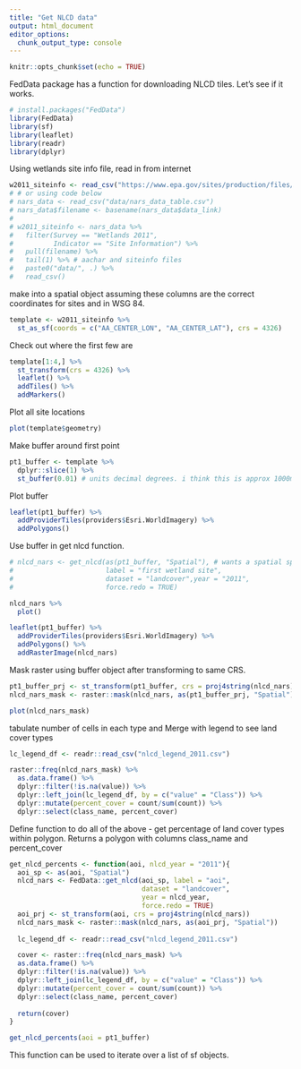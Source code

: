 ```yaml
---
title: "Get NLCD data"
output: html_document
editor_options: 
  chunk_output_type: console
---
```


```r
knitr::opts_chunk$set(echo = TRUE)
```

FedData package has a function for downloading NLCD tiles. Let's see if it works.

```r
# install.packages("FedData")
library(FedData)
library(sf)
library(leaflet)
library(readr)
library(dplyr)
```

Using wetlands site info file, read in from internet

```r
w2011_siteinfo <- read_csv("https://www.epa.gov/sites/production/files/2016-10/nwca2011_siteinfo.csv")
# # or using code below
# nars_data <- read_csv("data/nars_data_table.csv")
# nars_data$filename <- basename(nars_data$data_link)
# 
# w2011_siteinfo <- nars_data %>% 
#   filter(Survey == "Wetlands 2011",
#          Indicator == "Site Information") %>%
#   pull(filename) %>% 
#   tail(1) %>% # aachar and siteinfo files
#   paste0("data/", .) %>%
#   read_csv()
```

make into a spatial object assuming these columns are the correct coordinates for sites and in WSG 84. 

```r
template <- w2011_siteinfo %>%
  st_as_sf(coords = c("AA_CENTER_LON", "AA_CENTER_LAT"), crs = 4326)
```

Check out where the first few are
```r
template[1:4,] %>%
  st_transform(crs = 4326) %>%
  leaflet() %>%
  addTiles() %>%
  addMarkers()
```

Plot all site locations

```r
plot(template$geometry)
```

Make buffer around first point
```r
pt1_buffer <- template %>%
  dplyr::slice(1) %>% 
  st_buffer(0.01) # units decimal degrees. i think this is approx 1000m
```

Plot buffer
```r
leaflet(pt1_buffer) %>%
  addProviderTiles(providers$Esri.WorldImagery) %>%
  addPolygons()
```

Use buffer in get nlcd function. 
```r
# nlcd_nars <- get_nlcd(as(pt1_buffer, "Spatial"), # wants a spatial sp object not sf 
#                       label = "first wetland site", 
#                       dataset = "landcover",year = "2011",
#                       force.redo = TRUE)
```

```r
nlcd_nars %>% 
  plot()
```

```r
leaflet(pt1_buffer) %>%
  addProviderTiles(providers$Esri.WorldImagery) %>%
  addPolygons() %>%
  addRasterImage(nlcd_nars)
```

Mask raster using buffer object after transforming to same CRS. 

```r
pt1_buffer_prj <- st_transform(pt1_buffer, crs = proj4string(nlcd_nars))
nlcd_nars_mask <- raster::mask(nlcd_nars, as(pt1_buffer_prj, "Spatial"))
```

```r
plot(nlcd_nars_mask)
```

tabulate number of cells in each type and Merge with legend to see land cover types

```r
lc_legend_df <- readr::read_csv("nlcd_legend_2011.csv")
```

```r
raster::freq(nlcd_nars_mask) %>%
  as.data.frame() %>%
  dplyr::filter(!is.na(value)) %>%
  dplyr::left_join(lc_legend_df, by = c("value" = "Class")) %>%
  dplyr::mutate(percent_cover = count/sum(count)) %>%
  dplyr::select(class_name, percent_cover)
```


Define function to do all of the above - get percentage of land cover types within polygon. Returns a polygon with columns class_name and percent_cover

```r
get_nlcd_percents <- function(aoi, nlcd_year = "2011"){
  aoi_sp <- as(aoi, "Spatial")
  nlcd_nars <- FedData::get_nlcd(aoi_sp, label = "aoi",
                                 dataset = "landcover",
                                 year = nlcd_year,
                                 force.redo = TRUE)
  aoi_prj <- st_transform(aoi, crs = proj4string(nlcd_nars))
  nlcd_nars_mask <- raster::mask(nlcd_nars, as(aoi_prj, "Spatial"))
  
  lc_legend_df <- readr::read_csv("nlcd_legend_2011.csv")

  cover <- raster::freq(nlcd_nars_mask) %>%
  as.data.frame() %>%
  dplyr::filter(!is.na(value)) %>%
  dplyr::left_join(lc_legend_df, by = c("value" = "Class")) %>%
  dplyr::mutate(percent_cover = count/sum(count)) %>%
  dplyr::select(class_name, percent_cover)
  
  return(cover)
}
```

```r
get_nlcd_percents(aoi = pt1_buffer)
```

This function can be used to iterate over a list of sf objects. 